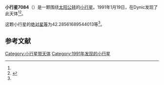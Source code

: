 {{Infobox planet
| bgcolour = #FFFFC0
| name = 7084
| symbol = 
| image = 
| caption = 
| discovery = yes
| discovery_ref = 
| discoverer = {{link-jp|杉江淳|杉江淳}}
| discovery_site = [[Dynic|Dynic]] 
| discovered = 1991年1月19日
| designations = yes
| mp_name = 
| named_after = 
| alt_names = 1991 BR/ 1975 EQ5 / 1980 PB
| mp_category = [[主带小行星|主带小行星]]
| orbit_ref = <ref name="a">[http://ssd.jpl.nasa.gov/sbdb.cgi?sstr=7084 7084] {{Wayback|url=http://ssd.jpl.nasa.gov/sbdb.cgi?sstr=7084 |date=20201124023106 }}，小行星數據庫瀏覽器（JPL Small-Body Database Browser）－[[美国国家航空航天局|美国国家航空航天局]]喷气推进实验室</ref>
| epoch = 2456400.5 (2013年4月18日更新)
| aphelion = {{convert|3.091431204990339|AU|km|3|abbr=on|lk=out}}
| perihelion = {{convert|2.022709265994749|AU|km|3|abbr=on}}
| semimajor = {{convert|2.557070235492544|AU|km|3|abbr=on}}
| eccentricity = 0.208973912
| period = 1493.52471 [[日|日]]<br />4.09[[儒略年|儒略年]]
| avg_speed = 
| inclination = 7.472406214836155
| asc_node = 176.5128830292898
| mean_anomaly = 
| arg_peri = 42.28561689544013
| satellites = 
| physical_characteristics = yes
| dimensions = 
| mass = 
| density = 
| surface_grav = 
| escape_velocity = 
| sidereal_day = 
| axial_tilt = 
| pole_ecliptic_lat = 
| pole_ecliptic_lon = 
| albedo = 
| temperatures= 
| temp_name1 = 
| mean_temp_1 = 
| max_temp_1 = 
| temp_name2 = 
| max_temp_2 = 
| spectral_type = 
| abs_magnitude = 42.28561689544013
}}

'''小行星7084'''（{{lang-en|7084}}）是一颗围绕[[太阳|太阳]][[公转|公转]]的[[小行星|小行星]]。1991年1月19日，{{link-jp|杉江淳|杉江淳}}在Dynic发现了此天体<ref name="a" /><ref>{{cite news|title=小行星列表|url=http://cfa-www.harvard.edu/iau/lists/NumberedMPs.txt|accessdate=2013-07-08|newspaper=哈佛大学|archive-date=2008-05-17|archive-url=https://web.archive.org/web/20080517010638/http://cfa-www.harvard.edu/iau/lists/NumberedMPs.txt|dead-url=no}}</ref>。

这颗小行星的[[绝对星等|绝对星等]]为42.28561689544013等<ref name="a" />。

==参考文献==
{{reflist}}
{{Minor Planet Number|[[小行星7083|小行星7083]]|[[小行星7085|小行星7085]]}}

{{小天体}}

[[Category:小行星带天体|Category:小行星带天体]]
[[Category:1991年发现的小行星|Category:1991年发现的小行星]]

{{asteroid-stub}}